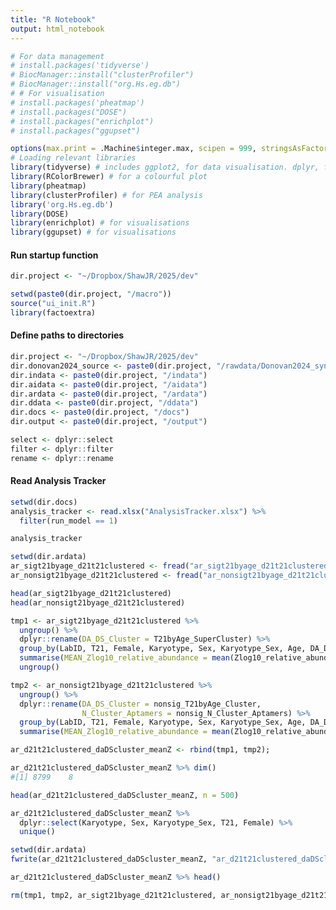 ```yaml
---
title: "R Notebook"
output: html_notebook
---
```


```r
# For data management
# install.packages('tidyverse')
# BiocManager::install("clusterProfiler")
# BiocManager::install("org.Hs.eg.db")
# # For visualisation
# install.packages('pheatmap')
# install.packages("DOSE")
# install.packages("enrichplot")
# install.packages("ggupset")

options(max.print = .Machine$integer.max, scipen = 999, stringsAsFactors = F, dplyr.summarise.inform = F) # avoid truncated output in R console and scientific notation
# Loading relevant libraries 
library(tidyverse) # includes ggplot2, for data visualisation. dplyr, for data manipulation.
library(RColorBrewer) # for a colourful plot
library(pheatmap)
library(clusterProfiler) # for PEA analysis
library('org.Hs.eg.db')
library(DOSE)
library(enrichplot) # for visualisations
library(ggupset) # for visualisations
```

#### Run startup function
```r
dir.project <- "~/Dropbox/ShawJR/2025/dev"

setwd(paste0(dir.project, "/macro"))
source("ui_init.R")
library(factoextra)
```

#### Define paths to directories
```r
dir.project <- "~/Dropbox/ShawJR/2025/dev"
dir.donovan2024_source <- paste0(dir.project, "/rawdata/Donovan2024_syn31481952.5")
dir.indata <- paste0(dir.project, "/indata")
dir.aidata <- paste0(dir.project, "/aidata")
dir.ardata <- paste0(dir.project, "/ardata")
dir.ddata <- paste0(dir.project, "/ddata")
dir.docs <- paste0(dir.project, "/docs")
dir.output <- paste0(dir.project, "/output")

select <- dplyr::select
filter <- dplyr::filter
rename <- dplyr::rename
```

#### Read Analysis Tracker
```r
setwd(dir.docs)
analysis_tracker <- read.xlsx("AnalysisTracker.xlsx") %>%
  filter(run_model == 1)

analysis_tracker
```

```r
setwd(dir.ardata)
ar_sigt21byage_d21t21clustered <- fread("ar_sigt21byage_d21t21clustered.csv.gz")
ar_nonsigt21byage_d21t21clustered <- fread("ar_nonsigt21byage_d21t21clustered.csv.gz")

head(ar_sigt21byage_d21t21clustered)
head(ar_nonsigt21byage_d21t21clustered)

tmp1 <- ar_sigt21byage_d21t21clustered %>%
  ungroup() %>%
  dplyr::rename(DA_DS_Cluster = T21byAge_SuperCluster) %>%
  group_by(LabID, T21, Female, Karyotype, Sex, Karyotype_Sex, Age, DA_DS_Cluster, N_Cluster_Aptamers) %>%
  summarise(MEAN_Zlog10_relative_abundance = mean(Zlog10_relative_abundance)) %>%
  ungroup()

tmp2 <- ar_nonsigt21byage_d21t21clustered %>%
  ungroup() %>%
  dplyr::rename(DA_DS_Cluster = nonsig_T21byAge_Cluster,
                N_Cluster_Aptamers = nonsig_N_Cluster_Aptamers) %>%
  group_by(LabID, T21, Female, Karyotype, Sex, Karyotype_Sex, Age, DA_DS_Cluster, N_Cluster_Aptamers) %>%
  summarise(MEAN_Zlog10_relative_abundance = mean(Zlog10_relative_abundance))

ar_d21t21clustered_daDScluster_meanZ <- rbind(tmp1, tmp2);

ar_d21t21clustered_daDScluster_meanZ %>% dim()
#[1] 8799    8

head(ar_d21t21clustered_daDScluster_meanZ, n = 500)

ar_d21t21clustered_daDScluster_meanZ %>%
  dplyr::select(Karyotype, Sex, Karyotype_Sex, T21, Female) %>%
  unique()

setwd(dir.ardata)
fwrite(ar_d21t21clustered_daDScluster_meanZ, "ar_d21t21clustered_daDScluster_meanZ.csv.gz")

ar_d21t21clustered_daDScluster_meanZ %>% head()

rm(tmp1, tmp2, ar_sigt21byage_d21t21clustered, ar_nonsigt21byage_d21t21clustered); gc()
```
